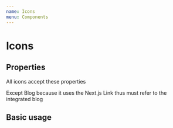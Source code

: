 ```yaml
---
name: Icons
menu: Components
---
```



# Icons

## Properties

All icons accept these properties

<Props of={Gitlab} />

Except Blog because it uses the Next.js Link thus must refer to the integrated blog

<Props of={Blog} />

## Basic usage

<Playground>
	<Gitlab href={`https://${GITLAB}`} label="GitLab" />
	<LinkedIn href={`https://${LINKEDIN}`} label="LinkedIn" />
	<Twitter href={`https://${TWITTER}`} label="Twitter" />
	<Mail href={`mailto:${EMAIL}`} label="Mail" />
	<PDF href="/files/EmmaJCline-resume.pdf" label="PDF" />
	<Reddit href="https://www.reddit.com/user/EmmaJCline" label="Reddit" />
	<Blog />
</Playground>
